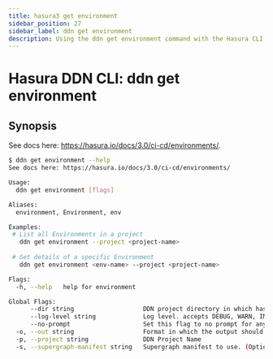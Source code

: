 ```yaml
---
title: hasura3 get environment
sidebar_position: 27
sidebar_label: ddn get environment
description: Using the ddn get environment command with the Hasura CLI
---
```


# Hasura DDN CLI: ddn get environment 

## Synopsis
See docs here: https://hasura.io/docs/3.0/ci-cd/environments/.

```bash
$ ddn get environment --help
See docs here: https://hasura.io/docs/3.0/ci-cd/environments/

Usage:
  ddn get environment [flags]

Aliases:
  environment, Environment, env

Examples:
 # List all Environments in a project
   ddn get environment --project <project-name>
   
 # Get details of a specific Environment
   ddn get environment <env-name> --project <project-name>

Flags:
  -h, --help   help for environment

Global Flags:
      --dir string                   DDN project directory in which hasura.yaml is present (default ".")
      --log-level string             Log level. accepts DEBUG, WARN, INFO, ERROR, FATAL (default "INFO")
      --no-prompt                    Set this flag to no prompt for anything, the command fails if any input is missing
  -o, --out string                   Format in which the output should be printed, accepts table, json and yaml (default "table")
  -p, --project string               DDN Project Name
  -s, --supergraph-manifest string   Supergraph manifest to use. (Optional. DefaultSupergraphManifest used  if not provided)
```

